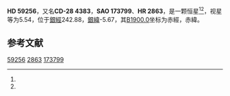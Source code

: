 {{Starbox begin
| name = HD 59256
}}
{{Starbox observe
| epoch = [[J2000.0|J2000.0]]
| constell = {{星座名待查}}<ref name=SIMBAD>{{cite web
 | url=http://simbad.u-strasbg.fr/simbad/sim-id?Ident=HR+2863
 | title=Pulsating variable Star
 | publisher=Centre de Données astronomiques de Strasbourg
 | work=SIMBAD
 | accessdate=2012-07-13
 | archive-date=2016-03-19
 | archive-url=https://web.archive.org/web/20160319043809/http://simbad.u-strasbg.fr/simbad/sim-id?Ident=HR+2863
 | dead-url=no
 }}</ref><ref name=DATA>{{cite web
 | url=http://vizier.u-strasbg.fr/viz-bin/VizieR-5?-out.add=.&-source=5050&-corr=PK=HR&-out.max=9999&HR=2863
 | title=VizieR Detailed Page
 | accessdate=2012-07-13
 | archive-date=2016-03-04
 | archive-url=https://web.archive.org/web/20160304221926/http://vizier.u-strasbg.fr/viz-bin/VizieR-5?-out.add=.&-source=5050&-corr=PK=HR&-out.max=9999&HR=2863
 | dead-url=no
 }}</ref>
| 星官 = 
| ra = {{RA|7|27|59.2}}<ref name=SIMBAD /><ref name=DATA />
| dec = {{DEC|-29|9|21}}<ref name=SIMBAD /><ref name=DATA />
| appmag_v = 5.54<ref name=SIMBAD /><ref name=DATA />
}}
{{Starbox character
| class = B9VpSi:<ref name=SIMBAD /><ref name=DATA />
| b-v = -0.08<ref name=SIMBAD /><ref name=DATA />
| u-b = -0.15<ref name=SIMBAD /><ref name=DATA />
| r-i = <ref name=SIMBAD /><ref name=DATA />
| variable = 
}}
{{Starbox astrometry
| radial_v = -0.15
| prop_mo_ra = 4
| parallax = 
| p_error = 
}}
{{Starbox catalog
| names =CD-28 4383，[[SAO星表|SAO]] 173799，[[HD星表|HD]] 59256，[[HR星表|HR]] 2863}}
{{Starbox reference |Simbad=HR+2863}}
{{Starbox end}}

'''HD 59256'''，又名'''CD-28 4383'''，'''SAO 173799'''、'''HR 2863'''，是一颗恒星<ref name=SIMBAD /><ref name=DATA />，视星等为5.54，位于[[銀道座標系|銀經]]242.88，[[銀道座標系|銀緯]]-5.67，其[[B1900.0|B1900.0]]坐标为赤經{{RA|7|24|0.9}}，赤緯{{DEC|-28|-5.67|7}}。

== 参考文献 ==
{{reflist}}

{{star-stub}}

[[Category:HD和HDE天體|59256]]
[[Category:HR天體|2863]]
[[Category:SAO天體|173799]]